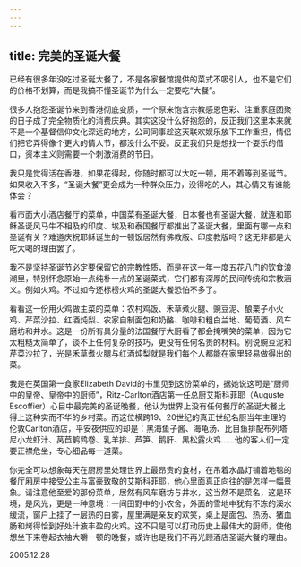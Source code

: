 ```yaml
---
---
---
```

title: 完美的圣诞大餐
---




已经有很多年没吃过圣诞大餐了，不是各家餐馆提供的菜式不吸引人，也不是它们的价格不划算，而是我搞不懂圣诞节为什么一定要吃“大餐”。

很多人抱怨圣诞节来到香港彻底变质，一个原来饱含宗教感恩色彩、注重家庭团聚的日子成了完全物质化的消费庆典。其实这没什么好抱怨的，反正我们这里本来就不是一个基督信仰文化深远的地方，公司同事趁这天联欢娱乐放下工作重担，情侣们把它弄得像个更大的情人节，都没什么不妥。反正我们只是想找一个耍乐的借口，资本主义则需要一个刺激消费的节日。

我只是觉得活在香港，如果花得起，你随时都可以大吃一顿，用不着等到圣诞节。如果收入不多，“圣诞大餐”更会成为一种群众压力，没得吃的人，其心情又有谁能体会？

看市面大小酒店餐厅的菜单，中国菜有圣诞大餐，日本餐也有圣诞大餐，就连和耶稣圣诞风马牛不相及的印度、埃及和泰国餐厅都推出了圣诞大餐，里面有哪一点和圣诞有关？难道庆祝耶稣诞生的一顿饭居然有佛教版、印度教版吗？这无非都是大吃大喝的理由罢了。

我不是坚持圣诞节必定要保留它的宗教性质，而是在这一年一度五花八门的饮食浪潮里，特别怀念原始一点纯朴一点的圣诞菜式，它们都有深厚的民间传统和宗教涵义。例如火鸡。不过如今还标榜火鸡的圣诞大餐恐怕不多了。

看看这一份用火鸡做主菜的菜单：农村鸡饭、禾草煮火腿、豌豆泥、酿栗子小火鸡、芹菜沙拉、红酒炖梨、农家自制面包和奶酪、咖啡和粗白兰地、葡萄酒、风车磨坊和井水。这是一份所有具分量的法国餐厅大厨看了都会掩嘴笑的菜单，因为它太粗糙太简单了，谈不上任何复杂的技巧，更没有任何名贵的材料。别说豌豆泥和芹菜沙拉了，光是禾草煮火腿与红酒炖梨就是我们每个人都能在家里轻易做得出的菜。

我是在英国第一食家Elizabeth David的书里见到这份菜单的，据她说这可是“厨师中的皇帝、皇帝中的厨师”，Ritz-Carlton酒店第一任总厨艾斯科菲耶（Auguste Escoffier）心目中最完美的圣诞晚餐，他认为世界上没有任何餐厅的圣诞大餐比得上这种实而不华的乡村菜。而这位横跨19、20世纪的真正世纪名厨当年主理的伦敦Carlton酒店，平安夜供应的却是：黑海鱼子酱、海龟汤、比目鱼排配布列塔尼小龙虾汁、莴苣鹌鹑卷、乳羊排、芦笋、鹅肝、黑松露火鸡……他的客人们一定要正襟危坐，专心细品每一道菜。



你完全可以想象每天在厨房里处理世界上最昂贵的食材，在吊着水晶灯铺着地毯的餐厅厢房中接受公主与富豪致敬的艾斯科菲耶，他心里面真正向往的是怎样一幅景象。请注意他至爱的那份菜单，居然有风车磨坊与井水，这当然不是菜名，这是环境，是风光，更是一种意境：一间田野中的小农舍，外面的雪地中犹有不冻的溪水缓流，窗户上挂了一层热的白雾，屋里满是亲友的欢笑，桌上是面包、热汤、猪血肠和烤得恰到好处汁液丰盈的火鸡。这不只是可以打动历史上最伟大的厨师，使他想坐下来卷起衣袖大嚼一顿的晚餐，或许也是我们不再光顾酒店圣诞大餐的理由。





2005.12.28